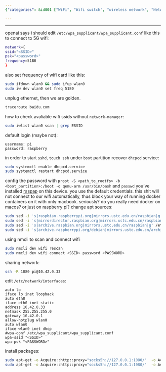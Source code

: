 ```yaml
---
{"categories": &id001 ["WiFi", "Wifi switch", "wireless network", "Network Scanning", "wifi", "SSL pinning", "remote connection", "Raspberry Pi", "Wi-Fi troubleshooting", "5G connectivity", "Frequency adjustment", "SSID scanning", "Login credentials update", "DHCPCD service recovery", "Docker Wi-Fi connection"], "category": "Wi-Fi Troubleshooting", "date": "2022-12-05 11:54:42", "description": "In this article, you will learn how to troubleshoot and configure Wi-Fi connections on a Raspberry Pi. You will discover how to work with 5G connectivity, adjust frequencies, scan for SSIDs, update login credentials, and recover the DHCPCD service. Additionally, you will set Wi-Fi connection details specifically for use with Docker.", "tags": *id001, "title": "raspberry pi tweaks"}

---
```


------
openai says i should edit `/etc/wpa_supplicant/wpa_supplicant.conf` like this to connect to 5G wifi:
```bash
network={
ssid="<SSID>"
psk="<password>"
frequency=5180
}
```
also set frequency of wifi card like this:
```bash
sudo ifdown wlan0 && sudo ifup wlan0
sudo iw dev wlan0 set freq 5180
```
unplug ethernet, then we are golden.
```bash
traceroute baidu.com
```
how to check avaliable wifi ssids without `network-manager`:
```bash
sudo iwlist wlan0 scan | grep ESSID
```
default login (maybe not):
```
username: pi
password: raspberry
```
in order to start `sshd`, `touch ssh` under `boot` partition
recover `dhcpcd` service:
```bash
sudo systemctl enable dhcpcd.service
sudo systemctl restart dhcpcd.service
```
config the password with `proot -S <path_to_rootfs> -b <boot_partition>:/boot -q qemu-arm /usr/bin/bash` and `passwd`
you've installed [raspap](https://raspap.com/) on this device. you use the default credentials. this shit will not connect to our wifi automatically, thus block your way of running docker containers on it with only macbook.
seriously? do you really need docker on macos? or just on raspberry pi?
change apt sources:
```bash
sudo sed -i 's|raspbian.raspberrypi.org|mirrors.ustc.edu.cn/raspbian|g' /etc/apt/sources.list
sudo sed -i 's|mirrordirector.raspbian.org|mirrors.ustc.edu.cn/raspbian|g' /etc/apt/sources.list
sudo sed -i 's|archive.raspbian.org|mirrors.ustc.edu.cn/raspbian|g' /etc/apt/sources.list
sudo sed -i 's|archive.raspberrypi.org/debian|mirrors.ustc.edu.cn/archive.raspberrypi.org/debian|g' /etc/apt/sources.list.d/raspi.list
```
using nmcli to scan and connect wifi
```bash
sudo nmcli dev wifi rescan
sudo nmcli dev wifi connect <SSID> password <PASSWORD>
```
sharing network:
```bash
ssh -R 1080 pi@10.42.0.33
```
edit `/etc/network/interfaces`:
```
auto lo
iface lo inet loopback
auto eth0
iface eth0 inet static
address 10.42.0.33
netmask 255.255.255.0
gateway 10.42.0.1
allow-hotplug wlan0
auto wlan0
iface wlan0 inet dhcp
#wpa-conf /etc/wpa_supplicant/wpa_supplicant.conf
wpa-ssid "<SSID>"
wpa-psk "<PASSWORD>"
```
install packages:
```bash
sudo apt-get -o Acquire::http::proxy="socks5h://127.0.0.1:1080/"  -o Acquire::Check-Valid-Until=false -o Acquire::Check-Date=false update --allow-releaseinfo-change
sudo apt-get -o Acquire::http::proxy="socks5h://127.0.0.1:1080/"  -o Acquire::Check-Valid-Until=false -o Acquire::Check-Date=false upgrade -y
```
